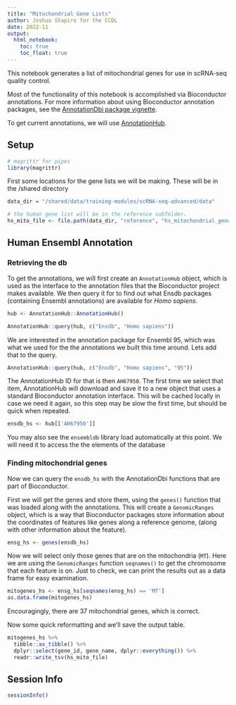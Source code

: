 ```yaml
---
title: "Mitochondrial Gene Lists"
author: Joshua Shapiro for the CCDL
date: 2022-11
output: 
  html_notebook: 
    toc: true
    toc_float: true
---
```


This notebook generates a list of mitochondrial genes for use in scRNA-seq quality control.

Most of the functionality of this notebook is accomplished via Bioconductor annotations. For more information about using Bioconductor annotation packages, see the
[AnnotationDbi package vignette](http://bioconductor.org/packages/release/bioc/vignettes/AnnotationDbi/inst/doc/IntroToAnnotationPackages.pdf).

To get current annotations, we will use [AnnotationHub](https://bioconductor.org/packages/release/bioc/html/AnnotationHub.html).

## Setup

```r
# magrittr for pipes
library(magrittr)
```


First some locations for the gene lists we will be making. These will be in the /shared directory

```r
data_dir = "/shared/data/training-modules/scRNA-seq-advanced/data"

# the human gene list will be in the reference subfolder.
hs_mito_file <- file.path(data_dir, "reference", "hs_mitochondrial_genes.tsv")

```


## Human Ensembl Annotation

### Retrieving the db

To get the annotations, we will first create an `AnnotationHub` object, which is used as the interface to the annotation files that the Bioconductor project makes available.
We then query it for to find out what Ensdb packages (containing Ensembl annotations) are available for *Homo sapiens*.

```r
hub <- AnnotationHub::AnnotationHub()
```

```r
AnnotationHub::query(hub, c("Ensdb", "Homo sapiens"))
```
We are interested in the annotation package for Ensembl 95, which was what we used for the the annotations we built this time around.
Lets add that to the query.

```r
AnnotationHub::query(hub, c("Ensdb", "Homo sapiens", "95"))
```


The AnnotationHub ID for that is then `AH67950`.
The first time we select that item, AnnotationHub will download and save it to a new object that uses a standard Bioconductor annotation interface.
This will be cached locally in case we need it again, so this step may be slow the first time, but should be quick when repeated.

```r
ensdb_hs <- hub[['AH67950']] 
```

You may also see the `ensembldb` library load automatically at this point. 
We will need it to access the the elements of the database

### Finding mitochondrial genes

Now we can query the `ensdb_hs` with the AnnotationDbi functions that are part of Bioconductor.

First we will get the genes and store them, using the `genes()` function that was loaded along with the annotations.
This will create a `GenomicRanges` object, which is a way that Bioconductor packages store information about the coordinates of features like genes along a reference genome, (along with other information about the feature).

```r
ensg_hs <- genes(ensdb_hs)
```

Now we will select only those genes that are on the mitochondria (`MT`).
Here we are using the `GenomicRanges` function `seqnames()` to get the chromosome that each feature is on. 
Just to check, we can print the results out as a data frame for easy examination.

```r
mitogenes_hs <- ensg_hs[seqnames(ensg_hs) == 'MT']
as.data.frame(mitogenes_hs)
```

Encouragingly, there are 37 mitochondrial genes, which is correct.

Now some quick reformatting and we'll save the output table.

```r
mitogenes_hs %>%
  tibble::as_tibble() %>%
  dplyr::select(gene_id, gene_name, dplyr::everything()) %>%
  readr::write_tsv(hs_mito_file)
```

## Session Info

```r
sessionInfo()
```

